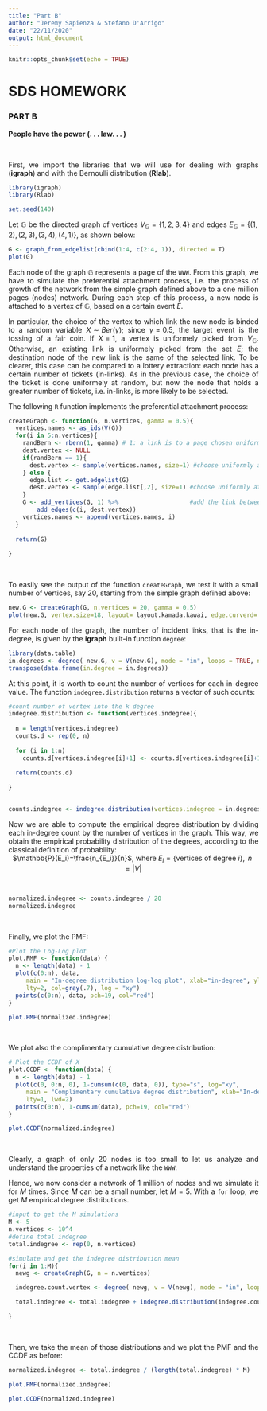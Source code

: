```yaml
---
title: "Part B"
author: "Jeremy Sapienza & Stefano D'Arrigo"
date: "22/11/2020"
output: html_document
---
```


<style>
body {
text-align: justify}
</style>

```r
knitr::opts_chunk$set(echo = TRUE)
```

# **SDS HOMEWORK** 
### **PART B**

**People have the power (. . . law. . . )**

$~$

First, we import the libraries that we will use for dealing with graphs (**igraph**) and with the Bernoulli distribution (**Rlab**). 


```r
library(igraph)
library(Rlab)

set.seed(140)
```

Let $\mathbb{G}$ be the directed graph of vertices $V_{\mathbb{G}}=\{1, 2, 3, 4\}$ and edges $E_{\mathbb{G}}=\{(1, 2), (2, 3), (3, 4), (4, 1)\}$, as shown below:

```r
G <- graph_from_edgelist(cbind(1:4, c(2:4, 1)), directed = T)
plot(G)
```

Each node of the graph $\mathbb{G}$ represents a page of the $\texttt{WWW}$. From this graph, we have to simulate the preferential attachment process, i.e. the process of growth of the network from the simple graph defined above to a one million pages (nodes) network. During each step of this process, a new node is attached to a vertex of $\mathbb{G}$, based on a certain event $E$. 

In particular, the choice of the vertex to which link the new node is binded to a random variable $X\sim Ber(\gamma)$; since $\gamma = 0.5$, the target event is the tossing of a fair coin. If $X = 1$, a vertex is uniformely picked from $V_\mathbb{G}$. Otherwise, an existing link is uniformely picked from the set $E$; the destination node of the new link is the same of the selected link. To be clearer, this case can be compared to a lottery extraction: each node has a certain number of tickets (in-links). As in the previous case, the choice of the ticket is done uniformely at random, but now the node that holds a greater number of tickets, i.e. in-links, is more likely to be selected.

The following $\texttt{R}$ function implements the preferential attachment process:


```r
createGraph <- function(G, n.vertices, gamma = 0.5){
  vertices.names <- as_ids(V(G))
  for(i in 5:n.vertices){
    randBern <- rbern(1, gamma) # 1: a link is to a page chosen uniformly at random - 0: copied from existing links.
    dest.vertex <- NULL
    if(randBern == 1){
      dest.vertex <- sample(vertices.names, size=1) #choose uniformly at random our page, see REPLACE=TRUE?
    } else {
      edge.list <- get.edgelist(G)
      dest.vertex <- sample(edge.list[,2], size=1) #choose uniformly at random our page, see REPLACE=TRUE?
    }
    G <- add_vertices(G, 1) %>%                    #add the link between the new page and the destination vertex
        add_edges(c(i, dest.vertex))
    vertices.names <- append(vertices.names, i)
  }
  
  return(G)
  
}
```

$~$

To easily see the output of the function `createGraph`, we test it with a small number of vertices, say 20, starting from the simple graph defined above:

```r
new.G <- createGraph(G, n.vertices = 20, gamma = 0.5)
plot(new.G, vertex.size=18, layout= layout.kamada.kawai, edge.curverd=.2, arrow.size=.3, arrow.width=.2, edge.arrow.size=.6, vertex.label.cex=.9)
```

For each node of the graph, the number of incident links, that is the in-degree, is given by the **igraph** built-in function `degree`:

```r
library(data.table)
in.degrees <- degree( new.G, v = V(new.G), mode = "in", loops = TRUE, normalized = FALSE )
transpose(data.frame(in.degree = in.degrees))
```

At this point, it is worth to count the number of vertices for each in-degree value. The function `indegree.distribution` returns a vector of such counts:

```r
#count number of vertex into the k degree
indegree.distribution <- function(vertices.indegree){
  
  n = length(vertices.indegree)
  counts.d <- rep(0, n)
  
  for (i in 1:n)
    counts.d[vertices.indegree[i]+1] <- counts.d[vertices.indegree[i]+1] + 1
  
  return(counts.d)
  
}


counts.indegree <- indegree.distribution(vertices.indegree = in.degrees)
```

Now we are able to compute the empirical degree distribution by dividing each in-degree count by the number of vertices in the graph. This way, we obtain the empirical probability distribution of the degrees, according to the classical definition of probability:
<center>$\mathbb{P}(E_i)=\frac{n_{E_i}}{n}$, where $E_i=\{\text{vertices of degree }i\},\text{ } n=|V|$ </center>

$~$

```r
normalized.indegree <- counts.indegree / 20
normalized.indegree
```

$~$

Finally, we plot the PMF:

```r
#Plot the Log-Log plot
plot.PMF <- function(data) {
  n <- length(data) - 1
  plot(c(0:n), data,
     main = "In-degree distribution log-log plot", xlab="in-degree", ylab="PMF",
     lty=2, col=gray(.7), log = "xy")
  points(c(0:n), data, pch=19, col="red")
}

plot.PMF(normalized.indegree)
```

$~$

We plot also the complimentary cumulative degree distribution:

```r
# Plot the CCDF of X
plot.CCDF <- function(data) {
  n <- length(data) - 1
  plot(c(0, 0:n, 0), 1-cumsum(c(0, data, 0)), type="s", log="xy",
     main = "Complimentary cumulative degree distribution", xlab="In-degree", ylab="CCDF",
     lty=1, lwd=2)
  points(c(0:n), 1-cumsum(data), pch=19, col="red")
}

plot.CCDF(normalized.indegree)
```

$~$

Clearly, a graph of only 20 nodes is too small to let us analyze and understand the properties of a network like the $\texttt{WWW}$. 

Hence, we now consider a network of 1 million of nodes and we simulate it for $M$ times. Since $M$ can be a small number, let $M=5$. With a `for` loop, we get $M$ empirical degree distributions. 

```r
#input to get the M simulations
M <- 5
n.vertices <- 10^4
#define total indegree
total.indegree <- rep(0, n.vertices)

#simulate and get the indegree distribution mean
for(i in 1:M){
  newg <- createGraph(G, n = n.vertices)

  indegree.count.vertex <- degree( newg, v = V(newg), mode = "in", loops = TRUE, normalized = FALSE ) # find the distribution

  total.indegree <- total.indegree + indegree.distribution(indegree.count.vertex)

}
```

$~$

Then, we take the mean of those distributions and we plot the PMF and the CCDF as before:

```r
normalized.indegree <- total.indegree / (length(total.indegree) * M)

plot.PMF(normalized.indegree)
```

```r
plot.CCDF(normalized.indegree)
```

